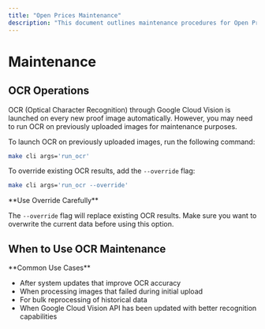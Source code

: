 ```yaml
---
title: "Open Prices Maintenance"
description: "This document outlines maintenance procedures for Open Prices, specifically how to launch OCR on previously uploaded images. It provides commands for running OCR and overriding existing results, ensuring data accuracy and completeness."
---
```



# Maintenance

## OCR Operations

<Callout type="info">
OCR (Optical Character Recognition) through Google Cloud Vision is launched on every new proof image automatically. However, you may need to run OCR on previously uploaded images for maintenance purposes.
</Callout>

<Steps>
<Step title="Run OCR on Previous Images">

To launch OCR on previously uploaded images, run the following command:

```bash title="Launch OCR on Previous Images"
make cli args='run_ocr'
```

</Step>
<Step title="Override Existing OCR Results">

To override existing OCR results, add the `--override` flag:

```bash title="Override Existing OCR Results"
make cli args='run_ocr --override'
```

<Callout type="warning">
**Use Override Carefully**

The `--override` flag will replace existing OCR results. Make sure you want to overwrite the current data before using this option.
</Callout>

</Step>
</Steps>

## When to Use OCR Maintenance

<Callout type="tip">
**Common Use Cases**

- After system updates that improve OCR accuracy
- When processing images that failed during initial upload
- For bulk reprocessing of historical data
- When Google Cloud Vision API has been updated with better recognition capabilities
</Callout>
